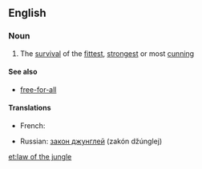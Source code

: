 ==English==

===Noun===
{{wikipedia}}
{{en-noun|head=[[law]] of the [[jungle]]|-}}

# {{idiomatic}} The [[survival]] of the [[fittest]], [[strongest]] or most [[cunning]]

====See also====
* [[free-for-all]]

====Translations====
{{trans-top|The survival of the fittest}}
* French: {{t+|fr|loi de la jungle|f}}
{{trans-mid}}
* Russian: [[закон джунглей]] (zakón džúnglej) {{m}}
{{trans-bottom}}

[[et:law of the jungle]]